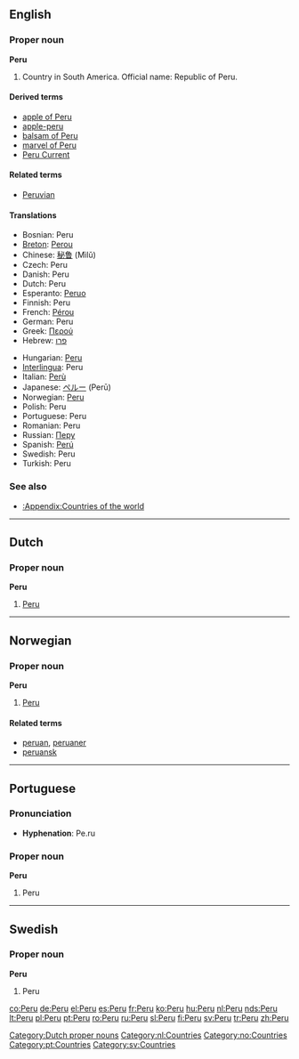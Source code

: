 {{see|peru|Perú|Perù}}
==English==

===Proper noun===
'''Peru'''

# Country in South America. Official name: Republic of Peru.

====Derived terms====
*[[apple of Peru]]
*[[apple-peru]]
*[[balsam of Peru]]
*[[marvel of Peru]]
*[[w:Peru Current|Peru Current]]

====Related terms====
*[[Peruvian]]

====Translations====
{{top}}
*Bosnian: Peru {{m}}
*[[Breton]]: [[Perou]]
*Chinese: [[秘鲁]] (Mìlǔ)
*Czech: Peru
*Danish: Peru
*Dutch: Peru {{n}}
*Esperanto: [[Peruo]]
*Finnish: Peru
*French: [[Pérou]] {{m}}
*German: Peru
*Greek: [[Περού]]
*Hebrew: [[פרו]]
{{mid}}
*Hungarian: [[Peru]]
*[[Interlingua]]: Peru
*Italian: [[Perù]] {{m}}
*Japanese: [[ペルー]] (Perū)
*Norwegian: [[#Norwegian|Peru]]
*Polish: Peru
*Portuguese: Peru {{m}}
*Romanian: Peru {{n}}
*Russian: [[Перу]]
*Spanish: [[Perú]] {{m}}
*Swedish: Peru
*Turkish: Peru
{{bottom}}

===See also===
* [[:Appendix:Countries of the world]]

----

==Dutch==

===Proper noun===
'''Peru''' {{n}}

# [[#English|Peru]]

[[Category:Dutch proper nouns]]
[[Category:nl:Countries]]

----

==Norwegian==

===Proper noun===
'''Peru'''

# [[#English|Peru]]

====Related terms====
*[[peruan]], [[peruaner]]
*[[peruansk]]

[[Category:no:Countries]]

----

==Portuguese==

===Pronunciation===
*'''Hyphenation''': Pe.ru

===Proper noun===
'''Peru''' {{m}}

# Peru

----

==Swedish==

===Proper noun===
'''Peru'''

# Peru

[[Category:pt:Countries]]
[[Category:sv:Countries]]

[[co:Peru]]
[[de:Peru]]
[[el:Peru]]
[[es:Peru]]
[[fr:Peru]]
[[ko:Peru]]
[[hu:Peru]]
[[nl:Peru]]
[[nds:Peru]]
[[lt:Peru]]
[[pl:Peru]]
[[pt:Peru]]
[[ro:Peru]]
[[ru:Peru]]
[[sl:Peru]]
[[fi:Peru]]
[[sv:Peru]]
[[tr:Peru]]
[[zh:Peru]]